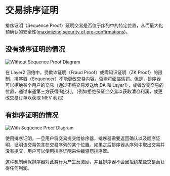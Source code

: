 # 交易排序证明

排序证明（Sequence Proof）证明交易是否位于序列中的特定位置，从而最大化预确认的安全性([maximizing security of pre-confirmations](https://vitalik.ca/general/2021/01/05/rollup.html))。

## 没有排序证明的情况

![Without Sequence Proof Diagram](/docs/without-sequence-proof.png)

在 Layer2 网络中，受欺诈证明（Fraud Proof）或零知识证明（ZK Proof）的限制，排序器（Sequencer）不能更改交易内容，否则将面临惩罚。但是，排序器可以拒绝某个用户的交易（通过不将交易发送给 DA 和 Layer1），或者改变交易的位置，通过串通第三方获得间接利。（例如拒绝保证金交易以获取清仓利润，或更改交易订单以获取 MEV 利润）

## 有排序证明的情况

![With Sequence Proof Diagram](/docs/with-sequence-proof.png)

使用排序证明，一旦用户将交易提交给排序器，排序器需要返回确认以及顺序证明，证明该交易包含在交易序列的某个位置。如果之后排序器从序列中取出交易并没有提交，用户可以使用排序证明来仲裁惩罚排序器。

这种机制确保排序器对此类行为产生反激励，并且排序器不会因拒绝某些交易而获得任何利润。
